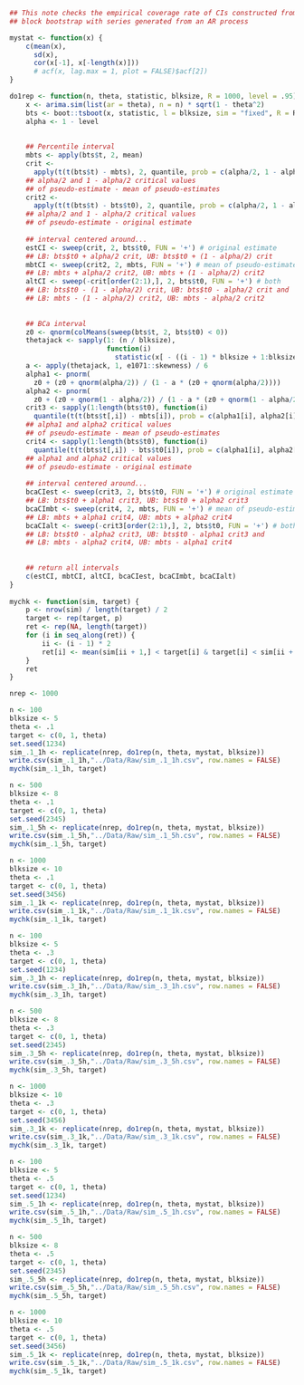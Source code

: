 ```r
## This note checks the empirical coverage rate of CIs constructed from
## block bootstrap with series generated from an AR process

mystat <- function(x) {
    c(mean(x),
      sd(x),
      cor(x[-1], x[-length(x)]))
      # acf(x, lag.max = 1, plot = FALSE)$acf[2])
}

do1rep <- function(n, theta, statistic, blksize, R = 1000, level = .95) {
    x <- arima.sim(list(ar = theta), n = n) * sqrt(1 - theta^2)
    bts <- boot::tsboot(x, statistic, l = blksize, sim = "fixed", R = R)
    alpha <- 1 - level
    
    
    ## Percentile interval
    mbts <- apply(bts$t, 2, mean)
    crit <- 
      apply(t(t(bts$t) - mbts), 2, quantile, prob = c(alpha/2, 1 - alpha/2)) 
    ## alpha/2 and 1 - alpha/2 critical values 
    ## of pseudo-estimate - mean of pseudo-estimates
    crit2 <- 
      apply(t(t(bts$t) - bts$t0), 2, quantile, prob = c(alpha/2, 1 - alpha/2)) 
    ## alpha/2 and 1 - alpha/2 critical values 
    ## of pseudo-estimate - original estimate
    
    ## interval centered around...
    estCI <- sweep(crit, 2, bts$t0, FUN = '+') # original estimate
    ## LB: bts$t0 + alpha/2 crit, UB: bts$t0 + (1 - alpha/2) crit
    mbtCI <- sweep(crit2, 2, mbts, FUN = '+') # mean of pseudo-estimates
    ## LB: mbts + alpha/2 crit2, UB: mbts + (1 - alpha/2) crit2
    altCI <- sweep(-crit[order(2:1),], 2, bts$t0, FUN = '+') # both
    ## LB: bts$t0 - (1 - alpha/2) crit, UB: bts$t0 - alpha/2 crit and
    ## LB: mbts - (1 - alpha/2) crit2, UB: mbts - alpha/2 crit2
    
    
    ## BCa interval
    z0 <- qnorm(colMeans(sweep(bts$t, 2, bts$t0) < 0))
    thetajack <- sapply(1: (n / blksize), 
                        function(i) 
                          statistic(x[ - ((i - 1) * blksize + 1:blksize)]))
    a <- apply(thetajack, 1, e1071::skewness) / 6
    alpha1 <- pnorm(
      z0 + (z0 + qnorm(alpha/2)) / (1 - a * (z0 + qnorm(alpha/2))))
    alpha2 <- pnorm(
      z0 + (z0 + qnorm(1 - alpha/2)) / (1 - a * (z0 + qnorm(1 - alpha/2))))
    crit3 <- sapply(1:length(bts$t0), function(i) 
      quantile(t(t(bts$t[,i]) - mbts[i]), prob = c(alpha1[i], alpha2[i]))) 
    ## alpha1 and alpha2 critical values 
    ## of pseudo-estimate - mean of pseudo-estimates
    crit4 <- sapply(1:length(bts$t0), function(i) 
      quantile(t(t(bts$t[,i]) - bts$t0[i]), prob = c(alpha1[i], alpha2[i])))
    ## alpha1 and alpha2 critical values 
    ## of pseudo-estimate - original estimate
    
    ## interval centered around...
    bcaCIest <- sweep(crit3, 2, bts$t0, FUN = '+') # original estimate
    ## LB: bts$t0 + alpha1 crit3, UB: bts$t0 + alpha2 crit3
    bcaCImbt <- sweep(crit4, 2, mbts, FUN = '+') # mean of pseudo-estimates
    ## LB: mbts + alpha1 crit4, UB: mbts + alpha2 crit4
    bcaCIalt <- sweep(-crit3[order(2:1),], 2, bts$t0, FUN = '+') # both
    ## LB: bts$t0 - alpha2 crit3, UB: bts$t0 - alpha1 crit3 and
    ## LB: mbts - alpha2 crit4, UB: mbts - alpha1 crit4
    
    
    ## return all intervals
    c(estCI, mbtCI, altCI, bcaCIest, bcaCImbt, bcaCIalt)
}
    
mychk <- function(sim, target) {
    p <- nrow(sim) / length(target) / 2
    target <- rep(target, p)
    ret <- rep(NA, length(target))
    for (i in seq_along(ret)) {
        ii <- (i - 1) * 2
        ret[i] <- mean(sim[ii + 1,] < target[i] & target[i] < sim[ii + 2,])
    }
    ret
}
```

```r
nrep <- 1000
```

```r
n <- 100
blksize <- 5
theta <- .1
target <- c(0, 1, theta)
set.seed(1234)
sim_.1_1h <- replicate(nrep, do1rep(n, theta, mystat, blksize))
write.csv(sim_.1_1h,"../Data/Raw/sim_.1_1h.csv", row.names = FALSE)
mychk(sim_.1_1h, target)
```
```r
n <- 500
blksize <- 8
theta <- .1
target <- c(0, 1, theta)
set.seed(2345)
sim_.1_5h <- replicate(nrep, do1rep(n, theta, mystat, blksize))
write.csv(sim_.1_5h,"../Data/Raw/sim_.1_5h.csv", row.names = FALSE)
mychk(sim_.1_5h, target)
```
```r
n <- 1000
blksize <- 10
theta <- .1
target <- c(0, 1, theta)
set.seed(3456)
sim_.1_1k <- replicate(nrep, do1rep(n, theta, mystat, blksize))
write.csv(sim_.1_1k,"../Data/Raw/sim_.1_1k.csv", row.names = FALSE)
mychk(sim_.1_1k, target)
```
```r
n <- 100
blksize <- 5
theta <- .3
target <- c(0, 1, theta)
set.seed(1234)
sim_.3_1h <- replicate(nrep, do1rep(n, theta, mystat, blksize))
write.csv(sim_.3_1h,"../Data/Raw/sim_.3_1h.csv", row.names = FALSE)
mychk(sim_.3_1h, target)
```
```r
n <- 500
blksize <- 8
theta <- .3
target <- c(0, 1, theta)
set.seed(2345)
sim_.3_5h <- replicate(nrep, do1rep(n, theta, mystat, blksize))
write.csv(sim_.3_5h,"../Data/Raw/sim_.3_5h.csv", row.names = FALSE)
mychk(sim_.3_5h, target)
```
```r
n <- 1000
blksize <- 10
theta <- .3
target <- c(0, 1, theta)
set.seed(3456)
sim_.3_1k <- replicate(nrep, do1rep(n, theta, mystat, blksize))
write.csv(sim_.3_1k,"../Data/Raw/sim_.3_1k.csv", row.names = FALSE)
mychk(sim_.3_1k, target)
```
```r
n <- 100
blksize <- 5
theta <- .5
target <- c(0, 1, theta)
set.seed(1234)
sim_.5_1h <- replicate(nrep, do1rep(n, theta, mystat, blksize))
write.csv(sim_.5_1h,"../Data/Raw/sim_.5_1h.csv", row.names = FALSE)
mychk(sim_.5_1h, target)
```
```r
n <- 500
blksize <- 8
theta <- .5
target <- c(0, 1, theta)
set.seed(2345)
sim_.5_5h <- replicate(nrep, do1rep(n, theta, mystat, blksize))
write.csv(sim_.5_5h,"../Data/Raw/sim_.5_5h.csv", row.names = FALSE)
mychk(sim_.5_5h, target)
```
```r
n <- 1000
blksize <- 10
theta <- .5
target <- c(0, 1, theta)
set.seed(3456)
sim_.5_1k <- replicate(nrep, do1rep(n, theta, mystat, blksize))
write.csv(sim_.5_1k,"../Data/Raw/sim_.5_1k.csv", row.names = FALSE)
mychk(sim_.5_1k, target)
```



